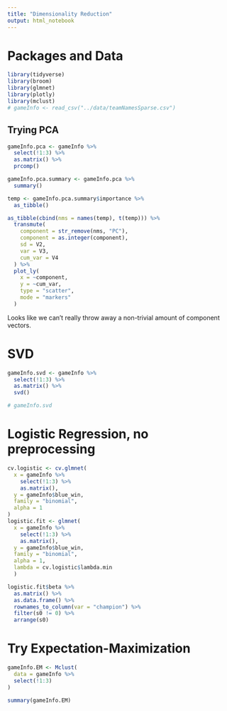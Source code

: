 ```yaml
---
title: "Dimensionality Reduction"
output: html_notebook
---
```


# Packages and Data
```r
library(tidyverse)
library(broom)
library(glmnet)
library(plotly)
library(mclust)
# gameInfo <- read_csv("../data/teamNamesSparse.csv")
```

## Trying PCA
```r
gameInfo.pca <- gameInfo %>%
  select(!1:3) %>% 
  as.matrix() %>% 
  prcomp() 

gameInfo.pca.summary <- gameInfo.pca %>% 
  summary() 

temp <- gameInfo.pca.summary$importance %>% 
  as_tibble()

as_tibble(cbind(nms = names(temp), t(temp))) %>% 
  transmute(
    component = str_remove(nms, "PC"),
    component = as.integer(component),
    sd = V2,
    var = V3,
    cum_var = V4
  ) %>% 
  plot_ly(
    x = ~component,
    y = ~cum_var,
    type = "scatter",
    mode = "markers"
  )
```
Looks like we can't really throw away a non-trivial amount of component vectors.

# SVD

```r
gameInfo.svd <- gameInfo %>%
  select(!1:3) %>% 
  as.matrix() %>% 
  svd()
```

```r
# gameInfo.svd
```

# Logistic Regression, no preprocessing
```r
cv.logistic <- cv.glmnet(
  x = gameInfo %>% 
    select(!1:3) %>% 
    as.matrix(),
  y = gameInfo$blue_win,
  family = "binomial",
  alpha = 1
)
logistic.fit <- glmnet(
  x = gameInfo %>% 
    select(!1:3) %>% 
    as.matrix(),
  y = gameInfo$blue_win,
  family = "binomial",
  alpha = 1,
  lambda = cv.logistic$lambda.min
  )

logistic.fit$beta %>% 
  as.matrix() %>% 
  as.data.frame() %>% 
  rownames_to_column(var = "champion") %>% 
  filter(s0 != 0) %>% 
  arrange(s0)
```

# Try Expectation-Maximization
```r
gameInfo.EM <- Mclust(
  data = gameInfo %>%
  select(!1:3)
)
```
```r
summary(gameInfo.EM)
```

